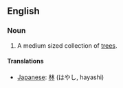 ==English==

===Noun===
#A medium sized collection of [[tree]]s.

====Translations====
*[[Japanese]]: [[林]] (はやし, hayashi)